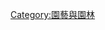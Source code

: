 {{userbox
| border-c = #008000 
| id       = [[Image:Pieskowa Skała ogród zamkowy.jpg|x45px]]
| id-p     = 0
| info     = 這個用戶是'''[[Wikipedia:园艺与园林专题|园艺与园林]]'''的參與者。</span>
| info-c   = lightgreen
| info-fc  = black
| info-p   = 0
| info-op  = text-align:center;
| usercategory = 專題用戶標誌模板
| nocat = {{{nocat|}}}
}}<noinclude>
[[Category:園藝與園林]]
</noinclude>